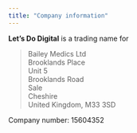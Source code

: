```yaml
---
title: "Company information"
---
```


**Let's Do Digital** is a trading name for 

> Bailey Medics Ltd<br>
> Brooklands Place<br>
> Unit 5<br>
> Brooklands Road<br>
> Sale<br>
> Cheshire<br>
> United Kingdom, M33 3SD<br>

Company number: 15604352
